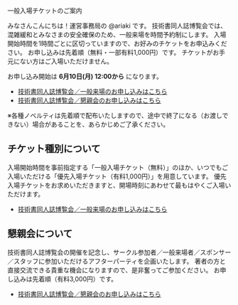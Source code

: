 

<SEO title="一般入場チケットのご案内"/>

<SectionHeader text="TICKET" pageHeader>
一般入場チケットのご案内
</SectionHeader>

<MdxContainer>

みなさんこんにちは！運営事務局の @ariaki です。
技術書同人誌博覧会では、混雑緩和とみなさまの安全確保のため、一般来場を時間予約制にします。
入場開始時間を1時間ごとに区切っていますので、お好みのチケットをお申込みください。
お申し込みは先着順（無料・一部有料1,000円）です。
チケットがお手元にない方はご入場いただけません。

お申し込み開始は **6月10日(月) 12:00から** になります。

- [技術書同人誌博覧会／一般来場のお申し込みはこちら](https://passmarket.yahoo.co.jp/event/show/detail/01p6sz10acy3i.html)
- [技術書同人誌博覧会／懇親会のお申し込みはこちら](https://passmarket.yahoo.co.jp/event/show/detail/013npx10acy98.html)

※各種ノベルティは先着順で配布いたしますので、途中で終了になる（お渡しできない）場合があることを、あらかじめご了承ください。

## チケット種別について

入場開始時間を事前指定する「一般入場チケット（無料）」のほか、いつでもご入場いただける「優先入場チケット（有料1,000円）」を用意しています。
優先入場チケットをお求めいただきますと、開場時刻にあわせて最もはやくご入場いただけます。

- [技術書同人誌博覧会／一般来場のお申し込みはこちら](https://passmarket.yahoo.co.jp/event/show/detail/01p6sz10acy3i.html)

## 懇親会について

技術書同人誌博覧会の開催を記念し、サークル参加者／一般来場者／スポンサー／スタッフに参加いただけるアフターパーティを企画いたします。
著者の方と直接交流できる貴重な機会になりますので、是非奮ってご参加ください。
お申し込みは先着順（有料3,000円）です。

- [技術書同人誌博覧会／懇親会のお申し込みはこちら](https://passmarket.yahoo.co.jp/event/show/detail/013npx10acy98.html)

</MdxContainer>